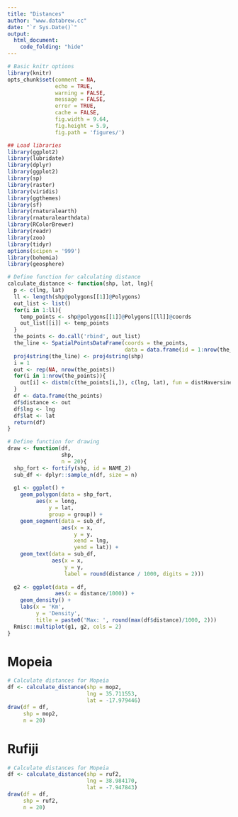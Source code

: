 ```yaml
---
title: "Distances"
author: "www.databrew.cc"
date: "`r Sys.Date()`"
output:
  html_document:
    code_folding: "hide"
---
```



```r
# Basic knitr options
library(knitr)
opts_chunk$set(comment = NA, 
               echo = TRUE,
               warning = FALSE, 
               message = FALSE, 
               error = TRUE, 
               cache = FALSE,
               fig.width = 9.64,
               fig.height = 5.9,
               fig.path = 'figures/')
```

```r
## Load libraries
library(ggplot2)
library(lubridate)
library(dplyr)
library(ggplot2)
library(sp)
library(raster)
library(viridis)
library(ggthemes)
library(sf)
library(rnaturalearth)
library(rnaturalearthdata)
library(RColorBrewer)
library(readr)
library(zoo)
library(tidyr)
options(scipen = '999')
library(bohemia)
library(geosphere)
```

```r
# Define function for calculating distance
calculate_distance <- function(shp, lat, lng){
  p <- c(lng, lat)
  ll <- length(shp@polygons[[1]]@Polygons)
  out_list <- list()
  for(i in 1:ll){
    temp_points <- shp@polygons[[1]]@Polygons[[ll]]@coords
    out_list[[i]] <- temp_points
  }
  the_points <- do.call('rbind', out_list)
  the_line <- SpatialPointsDataFrame(coords = the_points,
                                     data = data.frame(id = 1:nrow(the_points)))
  proj4string(the_line) <- proj4string(shp)
  i = 1
  out <- rep(NA, nrow(the_points))
  for(i in 1:nrow(the_points)){
    out[i] <- distm(c(the_points[i,]), c(lng, lat), fun = distHaversine)
  }
  df <- data.frame(the_points)
  df$distance <- out
  df$lng <- lng
  df$lat <- lat
  return(df)
}
```


```r
# Define function for drawing
draw <- function(df,
                 shp,
                 n = 20){
  shp_fort <- fortify(shp, id = NAME_2)
  sub_df <- dplyr::sample_n(df, size = n)
  
  g1 <- ggplot() +
    geom_polygon(data = shp_fort,
         aes(x = long,
             y = lat,
             group = group)) +
    geom_segment(data = sub_df,
                 aes(x = x,
                     y = y,
                     xend = lng,
                     yend = lat)) +
    geom_text(data = sub_df,
              aes(x = x,
                  y = y,
                  label = round(distance / 1000, digits = 2)))
  
  g2 <- ggplot(data = df,
               aes(x = distance/1000)) +
    geom_density() +
    labs(x = 'Km',
         y = 'Density',
         title = paste0('Max: ', round(max(df$distance)/1000, 2)))
  Rmisc::multiplot(g1, g2, cols = 2)
}


```

# Mopeia

```r
# Calculate distances for Mopeia
df <- calculate_distance(shp = mop2,
                         lng = 35.711553,
                         lat = -17.979446)
draw(df = df,
     shp = mop2,
     n = 20)
```

# Rufiji

```r
# Calculate distances for Mopeia
df <- calculate_distance(shp = ruf2,
                         lng = 38.984170,
                         lat = -7.947843)
draw(df = df,
     shp = ruf2,
     n = 20)
```
